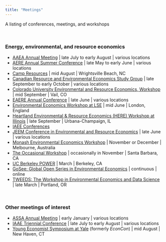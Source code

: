 ```yaml
---
title: "Meetings"
---
```


A listing of conferences, meetings, and workshops

<br>

### Energy, environmental, and resource economics

- [AAEA Annual Meeting](http://www.aaea.org/meetings) | late July to early August | various locations
- [AERE Annual Summer Conference](http://www.aere.org/aere-summer-conference) | late May to early June | various locations
- [Camp Resources](https://cenrep.ncsu.edu/workshops/camp-resources/) | mid August | Wrightsville Beach, NC
- [Canadian Resource and Environmental Economics Study Group](https://economics.ca/cree/) | late September to early October | various locations
- [Colorado University Environmental and Resource Economics,  Workshop](https://www.colorado.edu/economics/news-events/cu-environmental-resource-economics-workshop) | mid September | Vail, CO
- [EAERE Annual Conference](http://www.eaere.org) | late June | various locations
- [Environmental Economics Workshop at LSE](http://www.lse.ac.uk/Geography-and-Environment/research/environmental-economics-conference-2019) | mid June | London, England
- [Heartland Environmental & Resource Economics (HERE) Workshop at Illinois](http://events.idtg.illinois.edu/here/) | late September | Urbana-Champaign, IL
- [IAEE Conferences](http://www.iaee.org/en/conferences/)
- [JEEM Conference in Environmental and Resource Economics](https://jeemconference.wordpress.com) | late June | various locations
- [Monash Environmental Economics Workshop](https://www.monash.edu/business/news-and-events/events/workshop-third-monash-environmental-economics-workshop) | November or December | Melbourne, Australia
- [The Occasional Workshop](http://www.calworkshop.org) | occasionally in November | Santa Barbara, CA
- [UC Berkeley POWER](https://ei.haas.berkeley.edu/events/power-conference.html) | March | Berkeley, CA
- [GoSee: Global Open Series in Environmental Economics](https://gosee.io/) | continuous | online
- [TWEEDS: The Workshop in Environmental Economics and Data Science](https://tweeds.io) | late March | Portland, OR

<br>

### Other meetings of interest

- [ASSA Annual Meeting](https://www.aeaweb.org/conference/) | early January | various locations
- [IAAE Triennial Conference](http://www.iaae-agecon.org/conferences/iaae-triennial-conference) | late July to early August | various locations
- [Young Economist Symposium at Yale](http://economics.yale.edu/graduate/events/yes) (formerly _EconCon_) | mid August | New Haven, CT
